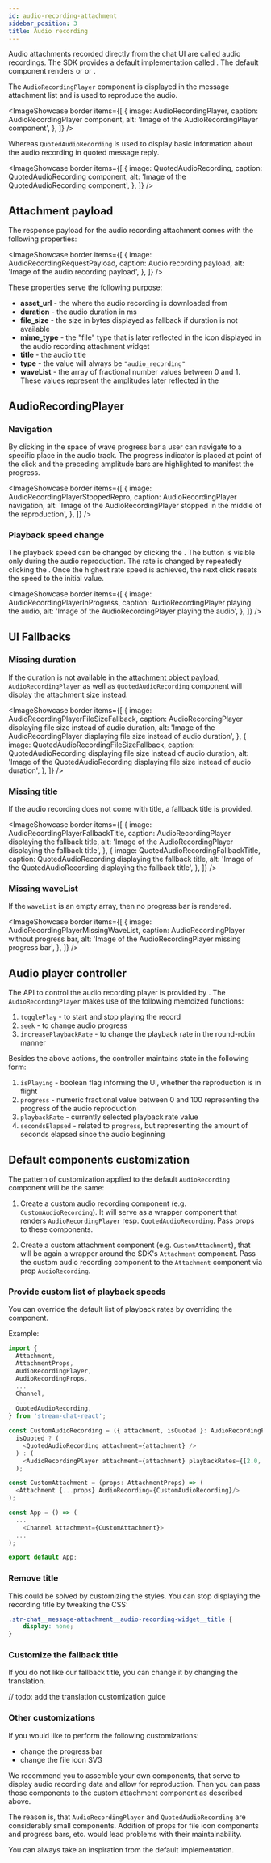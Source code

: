 ```yaml
---
id: audio-recording-attachment
sidebar_position: 3
title: Audio recording
---
```





Audio attachments recorded directly from the chat UI are called audio recordings. The SDK provides a default implementation called <GHComponentLink text='AudioRecording' path='/Attachment/AudioRecording.tsx'/>. The default component renders or <GHComponentLink text='AudioRecordingPlayer component' path='/Attachment/AudioRecording.tsx'/> or <GHComponentLink text='QuotedAudioRecording' path='/Attachment/AudioRecording.tsx'/>.

The `AudioRecordingPlayer` component is displayed in the message attachment list and is used to reproduce the audio.

<ImageShowcase
  border
  items={[
    {
      image: AudioRecordingPlayer,
      caption: <span>AudioRecordingPlayer component</span>,
      alt: 'Image of the AudioRecordingPlayer component',
    },
  ]}
/>

Whereas `QuotedAudioRecording` is used to display basic information about the audio recording in quoted message reply.

<ImageShowcase
  border
  items={[
    {
      image: QuotedAudioRecording,
      caption: <span>QuotedAudioRecording component</span>,
      alt: 'Image of the QuotedAudioRecording component',
    },
  ]}
/>

## Attachment payload

The response payload for the audio recording attachment comes with the following properties:

<ImageShowcase
  border
  items={[
    {
      image: AudioRecordingRequestPayload,
      caption: <span>Audio recording payload</span>,
      alt: 'Image of the audio recording payload',
    },
  ]}
/>

These properties serve the following purpose:

- **asset_url** - the where the audio recording is downloaded from
- **duration** - the audio duration in ms
- **file_size** - the size in bytes displayed as fallback if duration is not available
- **mime_type** - the "file" type that is later reflected in the icon displayed in the audio recording attachment widget
- **title** - the audio title
- **type** - the value will always be `"audio_recording"`
- **waveList** - the array of fractional number values between 0 and 1. These values represent the amplitudes later reflected in the <GHComponentLink text='WaveProgressBar' path='/Attachment/components/WaveProgressBar.tsx'/>

## AudioRecordingPlayer

### Navigation

By clicking in the space of wave progress bar a user can navigate to a specific place in the audio track. The progress indicator is placed at point of the click and the preceding amplitude bars are highlighted to manifest the progress.

<ImageShowcase
  border
  items={[
    {
      image: AudioRecordingPlayerStoppedRepro,
      caption: <span>AudioRecordingPlayer navigation</span>,
      alt: 'Image of the AudioRecordingPlayer stopped in the middle of the reproduction',
    },
  ]}
/>

### Playback speed change

The playback speed can be changed by clicking the  <GHComponentLink text='PlaybackRateButton' path='/Attachment/components/PlaybackRateButton.tsx'/>. The button is visible only during the audio reproduction. The rate is changed by repeatedly clicking the <GHComponentLink text='PlaybackRateButton' path='/Attachment/components/PlaybackRateButton.tsx'/>. Once the highest rate speed is achieved, the next click resets the speed to the initial value.

<ImageShowcase
  border
  items={[
    {
      image: AudioRecordingPlayerInProgress,
      caption: <span>AudioRecordingPlayer playing the audio</span>,
      alt: 'Image of the AudioRecordingPlayer playing the audio',
    },
  ]}
/>

## UI Fallbacks

### Missing duration

If the duration is not available in the [attachment object payload](./#attachment-payload), `AudioRecordingPlayer` as well as `QuotedAudioRecording` component will display the attachment size instead.

<ImageShowcase
  border
  items={[
    {
      image: AudioRecordingPlayerFileSizeFallback,
      caption: <span>AudioRecordingPlayer displaying file size instead of audio duration</span>,
      alt: 'Image of the AudioRecordingPlayer displaying file size instead of audio duration',
    },
    {
      image: QuotedAudioRecordingFileSizeFallback,
      caption: <span>QuotedAudioRecording displaying file size instead of audio duration</span>,
      alt: 'Image of the QuotedAudioRecording displaying file size instead of audio duration',
    },
  ]}
/>


### Missing title

If the audio recording does not come with title, a fallback title is provided.

<ImageShowcase
  border
  items={[
    {
      image: AudioRecordingPlayerFallbackTitle,
      caption: <span>AudioRecordingPlayer displaying the fallback title</span>,
      alt: 'Image of the AudioRecordingPlayer displaying the fallback title',
    },
    {
      image: QuotedAudioRecordingFallbackTitle,
      caption: <span>QuotedAudioRecording displaying the fallback title</span>,
      alt: 'Image of the QuotedAudioRecording displaying the fallback title',
    },
  ]}
/>

### Missing waveList

If the `waveList` is an empty array, then no progress bar is rendered.

<ImageShowcase
  border
  items={[
    {
      image: AudioRecordingPlayerMissingWaveList,
      caption: <span>AudioRecordingPlayer without progress bar</span>,
      alt: 'Image of the AudioRecordingPlayer missing progress bar',
    },
  ]}
/>


## Audio player controller

The API to control the audio recording player is provided by <GHComponentLink text='useAudioController' path='/Attachment/hooks/useAudioController.tsx'/>. The `AudioRecordingPlayer` makes use of the following memoized functions:

1. `togglePlay` - to start and stop playing the record
2. `seek` - to change audio progress
3. `increasePlaybackRate` - to change the playback rate in the round-robin manner

Besides the above actions, the controller maintains state in the following form:

1. `isPlaying` - boolean flag informing the UI, whether the reproduction is in flight
2. `progress` - numeric fractional value between 0 and 100 representing the progress of the audio reproduction
3. `playbackRate` - currently selected playback rate value
4. `secondsElapsed` - related to `progress`, but representing the amount of seconds elapsed since the audio beginning

## Default components customization

The pattern of customization applied to the default `AudioRecording` component will be the same:

1. Create a custom audio recording component (e.g. `CustomAudioRecording`). It will serve as a wrapper component that renders `AudioRecordingPlayer` resp. `QuotedAudioRecording`. Pass props to these components.

2. Create a custom attachment component (e.g. `CustomAttachment`), that will be again a wrapper around the SDK's `Attachment` component. Pass the custom audio recording component to the `Attachment` component via prop `AudioRecording`.

### Provide custom list of playback speeds

You can override the default list of playback rates by overriding the <GHComponentLink text='AudioRecording' path='/Attachment/AudioRecording.tsx'/> component.

Example:

```typescript jsx
import {
  Attachment,
  AttachmentProps,
  AudioRecordingPlayer,
  AudioRecordingProps,
  ...
  Channel,
  ...
  QuotedAudioRecording,
} from 'stream-chat-react';

const CustomAudioRecording = ({ attachment, isQuoted }: AudioRecordingProps) =>
  isQuoted ? (
    <QuotedAudioRecording attachment={attachment} />
  ) : (
    <AudioRecordingPlayer attachment={attachment} playbackRates={[2.0, 3.0]}  />
  );

const CustomAttachment = (props: AttachmentProps) => (
  <Attachment {...props} AudioRecording={CustomAudioRecording}/>
);

const App = () => (
  ...
    <Channel Attachment={CustomAttachment}>
  ...
);

export default App;
```

### Remove title

This could be solved by customizing the styles. You can stop displaying the recording title by tweaking the CSS:

```css
.str-chat__message-attachment__audio-recording-widget__title {
    display: none;
}
```

### Customize the fallback title

If you do not like our fallback title, you can change it by changing the translation.

// todo: add the translation customization guide

### Other customizations

If you would like to perform the following customizations:

- change the progress bar
- change the file icon SVG

We recommend you to assemble your own components, that serve to display audio recording data and allow for reproduction. Then you can pass those components to the custom attachment component as described above.

The reason is, that `AudioRecordingPlayer` and `QuotedAudioRecording` are considerably small components. Addition of props for file icon components and progress bars, etc. would lead problems with their maintainability.

You can always take an inspiration from the default implementation.
